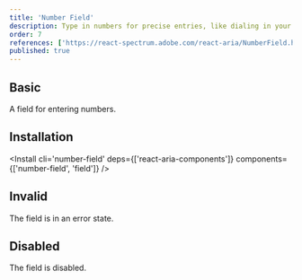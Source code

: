 ```yaml
---
title: 'Number Field'
description: Type in numbers for precise entries, like dialing in your favorite radio station, ensuring accuracy in data input.
order: 7
references: ['https://react-spectrum.adobe.com/react-aria/NumberField.html#props']
published: true
---
```


## Basic

A field for entering numbers.

<How minW72 toUse='forms/number-field-demo' />

## Installation

<Install cli='number-field' deps={['react-aria-components']} components={['number-field', 'field']} />

## Invalid

The field is in an error state.

<How minW72 toUse='forms/number-field-invalid-demo' />

## Disabled

The field is disabled.

<How minW72 toUse='forms/number-field-disabled-demo' />

